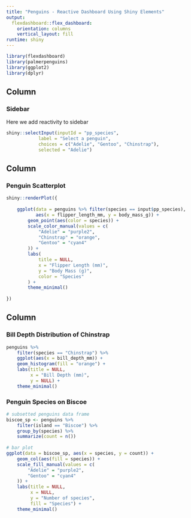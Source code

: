 ```yaml
---
title: "Penguins - Reactive Dashboard Using Shiny Elements"
output: 
  flexdashboard::flex_dashboard:
    orientation: columns
    vertical_layout: fill
runtime: shiny
---
```


```r
library(flexdashboard)
library(palmerpenguins)
library(ggplot2)
library(dplyr)
```


<!--
Steps for adding reactivity to flexdashboard:

1. add runtime: shiny to YAML
    a. Note how the Knit button changes to Run document after you Save
2. add a sidebar to dashboard for shiny inputs
3. add shiny input(s)
4. wrap the plot you want to add reactivity to within a render function. 
    a. Don't forget to use ({ }) for multiple lines
5. adjust the data within the plot code with the correct input ID
-->
Column {.sidebar}
-----------------------------------------------------------------------

### Sidebar

Here we add reactivity to sidebar

```r

shiny::selectInput(inputId = "pp_species",
            label = "Select a penguin",
            choices = c("Adelie", "Gentoo", "Chinstrap"),
            selected = "Adelie")

```



Column {data-width=650}
-----------------------------------------------------------------------

### Penguin Scatterplot

```r

shiny::renderPlot({
    
    ggplot(data = penguins %>% filter(species == input$pp_species),
           aes(x = flipper_length_mm, y = body_mass_g)) +
        geom_point(aes(color = species)) +
        scale_color_manual(values = c(
            "Adelie" = "purple2",
            "Chinstrap" = "orange",
            "Gentoo" = "cyan4"
        )) +
        labs(
            title = NULL,
            x = "Flipper Length (mm)",
            y = "Body Mass (g)",
            color = "Species"
        ) +
        theme_minimal()
    
})

```

Column {data-width=350}
-----------------------------------------------------------------------

### Bill Depth Distribution of Chinstrap

```r
penguins %>%
    filter(species == "Chinstrap") %>%
    ggplot(aes(x = bill_depth_mm)) +
    geom_histogram(fill = "orange") +
    labs(title = NULL,
         x = "Bill Depth (mm)",
         y = NULL) +
    theme_minimal()
```

### Penguin Species on Biscoe

```r
# subsetted penguins data frame
biscoe_sp <- penguins %>% 
    filter(island == "Biscoe") %>% 
    group_by(species) %>% 
    summarize(count = n())
    
# bar plot 
ggplot(data = biscoe_sp, aes(x = species, y = count)) +
    geom_col(aes(fill = species)) +
    scale_fill_manual(values = c(
        "Adelie" = "purple2",
        "Gentoo" = "cyan4"
    )) +
    labs(title = NULL,
         x = NULL,
         y = "Number of species",
         fill = "Species") +
    theme_minimal() 
```


